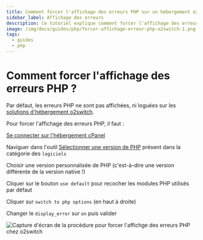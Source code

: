 ```yaml
---
title: Comment forcer l'affichage des erreurs PHP sur un hébergement o2switch ?
sidebar_label: Affichage des erreurs
description: Ce tutoriel explique comment forcer l'affichage des erreurs PHP sur l'offre unique o2switch
image: /img/docs/guides/php/forcer-affichage-erreur-php-o2switch-1.png
tags:
  - guides
  - php
---
```


# Comment forcer l'affichage des erreurs PHP ?

Par défaut, les erreurs PHP ne sont pas affichées, ni loguées sur les [solutions d'hébergement
o2switch](https://www.o2switch.fr/).

Pour forcer l'affichage des erreurs PHP, il faut : 

<Badge text="1" type="danger" /> [Se connecter sur l'hébergement cPanel](/guides/cpanel/comment-se-connecter)

<Badge text="2" type="danger" />  Naviguer dans l'outil [Sélectionner une version de
PHP](/cpanel/logiciels/hebergement-php-multi-version) présent dans la catégorie des `logiciels`

<Badge text="3" type="danger" />  Choisir une version personnalisée de PHP (c'est-à-dire une version différente de la
version native !)

<Badge text="4" type="danger" />  Cliquer sur le bouton `use default` pour recocher les modules PHP utilisés par défaut 

<Badge text="5" type="danger" />  Cliquer sur `switch to php options` (en haut à droite)

<Badge text="6" type="danger" />  Changer le `display_error` sur `on` puis valider

<Image
    src="/img/docs/guides/php/forcer-affichage-erreur-php-o2switch-1.png"
    title="Comment forcer l'affichage des erreurs PHP chez o2switch"
    caption="Forcer l'affichage des erreurs PHP sur un hébergement o2switch"
    alt="Capture d'écran de la procédure pour forcer l'affichge des erreurs PHP chez o2switch"
/>
